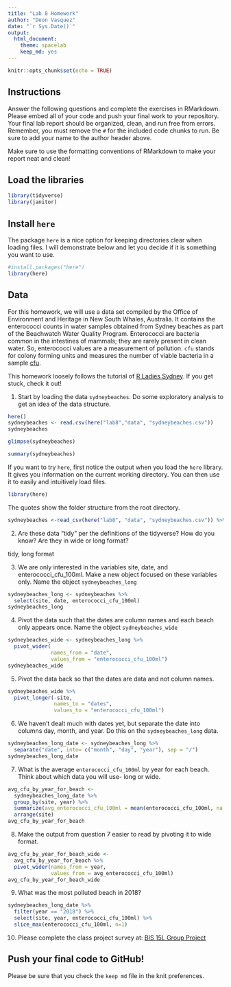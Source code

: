 ```yaml
---
title: "Lab 8 Homework"
author: "Deon Vasquez"
date: "`r Sys.Date()`"
output:
  html_document: 
    theme: spacelab
    keep_md: yes
---
```


```r
knitr::opts_chunk$set(echo = TRUE)
```

## Instructions
Answer the following questions and complete the exercises in RMarkdown. Please embed all of your code and push your final work to your repository. Your final lab report should be organized, clean, and run free from errors. Remember, you must remove the `#` for the included code chunks to run. Be sure to add your name to the author header above.  

Make sure to use the formatting conventions of RMarkdown to make your report neat and clean!  

## Load the libraries
```r
library(tidyverse)
library(janitor)
``` 

## Install `here`
The package `here` is a nice option for keeping directories clear when loading files. I will demonstrate below and let you decide if it is something you want to use.  
```r
#install.packages("here")
library(here)
```

## Data
For this homework, we will use a data set compiled by the Office of Environment and Heritage in New South Whales, Australia. It contains the enterococci counts in water samples obtained from Sydney beaches as part of the Beachwatch Water Quality Program. Enterococci are bacteria common in the intestines of mammals; they are rarely present in clean water. So, enterococci values are a measurement of pollution. `cfu` stands for colony forming units and measures the number of viable bacteria in a sample [cfu](https://en.wikipedia.org/wiki/Colony-forming_unit).   

This homework loosely follows the tutorial of [R Ladies Sydney](https://rladiessydney.org/). If you get stuck, check it out!  

1. Start by loading the data `sydneybeaches`. Do some exploratory analysis to get an idea of the data structure.
```r
here()
sydneybeaches <- read.csv(here("lab8","data", "sydneybeaches.csv"))
sydneybeaches
```
```r
glimpse(sydneybeaches)
```
```r
summary(sydneybeaches)
```



If you want to try `here`, first notice the output when you load the `here` library. It gives you information on the current working directory. You can then use it to easily and intuitively load files.
```r
library(here)
```

The quotes show the folder structure from the root directory.
```r
sydneybeaches <-read_csv(here("lab8", "data", "sydneybeaches.csv")) %>% janitor::clean_names()
```

2. Are these data "tidy" per the definitions of the tidyverse? How do you know? Are they in wide or long format?

tidy, long format

3. We are only interested in the variables site, date, and enterococci_cfu_100ml. Make a new object focused on these variables only. Name the object `sydneybeaches_long`
```r
sydneybeaches_long <- sydneybeaches %>% 
  select(site, date, enterococci_cfu_100ml)
sydneybeaches_long
```



4. Pivot the data such that the dates are column names and each beach only appears once. Name the object `sydneybeaches_wide`

```r
sydneybeaches_wide <- sydneybeaches_long %>% 
  pivot_wider(
              names_from = "date",
              values_from = "enterococci_cfu_100ml")
sydneybeaches_wide
```


5. Pivot the data back so that the dates are data and not column names.

```r
sydneybeaches_wide %>% 
  pivot_longer(-site, 
               names_to = "dates",
               values_to = "enterococci_cfu_100ml")

```


6. We haven't dealt much with dates yet, but separate the date into columns day, month, and year. Do this on the `sydneybeaches_long` data.

```r
sydneybeaches_long_date <- sydneybeaches_long %>% 
  separate("date", into= c("month", "day", "year"), sep = "/")
sydneybeaches_long_date
```


7. What is the average `enterococci_cfu_100ml` by year for each beach. Think about which data you will use- long or wide.

```r
avg_cfu_by_year_for_beach <- 
  sydneybeaches_long_date %>% 
  group_by(site, year) %>% 
  summarize(avg_enterococci_cfu_100ml = mean(enterococci_cfu_100ml, na.rm = T)) %>% 
  arrange(site)
avg_cfu_by_year_for_beach
```


8. Make the output from question 7 easier to read by pivoting it to wide format.

```r
avg_cfu_by_year_for_beach_wide <-
  avg_cfu_by_year_for_beach %>% 
  pivot_wider(names_from = year, 
              values_from = avg_enterococci_cfu_100ml)
avg_cfu_by_year_for_beach_wide
```


9. What was the most polluted beach in 2018?

```r
sydneybeaches_long_date %>% 
  filter(year == "2018") %>% 
  select(site, year, enterococci_cfu_100ml) %>% 
  slice_max(enterococci_cfu_100ml, n=1)

```


10. Please complete the class project survey at: [BIS 15L Group Project](https://forms.gle/H2j69Z3ZtbLH3efW6)


## Push your final code to GitHub!
Please be sure that you check the `keep md` file in the knit preferences.   